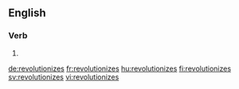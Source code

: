 ==English==

===Verb===
{{head|en|verb form}}

# {{en-third-person singular of|revolutionize}}

[[de:revolutionizes]]
[[fr:revolutionizes]]
[[hu:revolutionizes]]
[[fi:revolutionizes]]
[[sv:revolutionizes]]
[[vi:revolutionizes]]